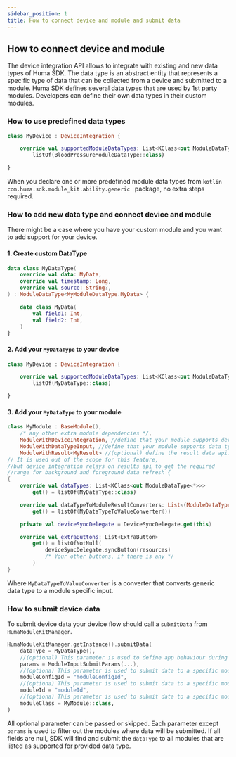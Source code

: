 ```yaml
---
sidebar_position: 1
title: How to connect device and module and submit data
---
```


## How to connect device and module

The device integration API allows to integrate with existing and new data types of Huma SDK.
The data type is an abstract entity that represents a specific type of data that can be collected
from a device and submitted to a module.
Huma SDK defines several data types that are used by 1st party modules.
Developers can define their own data types in their custom modules.

### How to use predefined data types

```kotlin
class MyDevice : DeviceIntegration {

    override val supportedModuleDataTypes: List<KClass<out ModuleDataType<*>>> =
        listOf(BloodPressureModuleDataType::class)

}
```

When you declare one or more predefined module data types from
```kotlin com.huma.sdk.module_kit.ability.generic ``` package, no extra steps required.

### How to add new data type and connect device and module

There might be a case where you have your custom module and you want to add support for your device.

#### 1. Create custom DataType

```kotlin
data class MyDataType(
    override val data: MyData,
    override val timestamp: Long,
    override val source: String?,
) : ModuleDataType<MyModuleDataType.MyData> {

    data class MyData(
        val field1: Int,
        val field2: Int,
    )
}
```

#### 2. Add your ```MyDataType``` to your device

```kotlin
class MyDevice : DeviceIntegration {

    override val supportedModuleDataTypes: List<KClass<out ModuleDataType<*>>> =
        listOf(MyDataType::class)

}
```

#### 3. Add your ```MyDataType``` to your module

```kotlin
class MyModule : BaseModule(),
    /* any other extra module dependencies */,
    ModuleWithDeviceIntegration, //define that your module supports device integration
    ModuleWithDataTypeInput, //define that your module supports data type input
    ModuleWithResult<MyResult> //(optional) define the result data api. 
// It is used out of the scope for this feature, 
//but device integration relays on results api to get the required
//range for background and foreground data refresh {
{
    override val dataTypes: List<KClass<out ModuleDataType<*>>>
        get() = listOf(MyDataType::class)

    override val dataTypeToModuleResultConverters: List<(ModuleDataType<*>) -> ModuleInputResult?>
        get() = listOf(MyDataTypeToValueConverter())

    private val deviceSyncDelegate = DeviceSyncDelegate.get(this)

    override val extraButtons: List<ExtraButton>
        get() = listOfNotNull(
            deviceSyncDelegate.syncButton(resources)
            /* Your other buttons, if there is any */
        )
}
```

Where ```MyDataTypeToValueConverter``` is a converter that converts generic data type to a module
specific input.

### How to submit device data

To submit device data your device flow should call a ```submitData``` from
```HumaModuleKitManager```.

```kotlin
HumaModuleKitManager.getInstance().submitData(
    dataType = MyDataType(),
    //(optional) This parameter is used to define app behaviour during submission flow 
    params = ModuleInputSubmitParams(...),
    //(optiona) This parameter is used to submit data to a specific module rather then all the modules that supports passed data type. 
    moduleConfigId = "moduleConfigId",
    //(optiona) This parameter is used to submit data to a specific module rather then all the modules that supports passed data type.
    moduleId = "moduleId",
    //(optiona) This parameter is used to submit data to a specific module rather then all the modules that supports passed data type.
    moduleClass = MyModule::class, 
)
```

All optional parameter can be passed or skipped. Each parameter except ```params``` is used to
filter out the modules where data will be submitted. If all fields are null, SDK will find and
submit the ```dataType``` to all modules that are listed as supported for provided data type.


